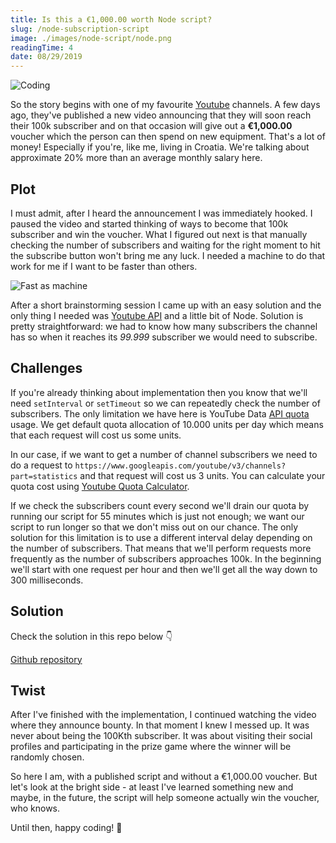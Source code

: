```yaml
---
title: Is this a €1,000.00 worth Node script?
slug: /node-subscription-script
image: ./images/node-script/node.png
readingTime: 4
date: 08/29/2019
---
```


<Intro
  title={props.pageContext.frontmatter.title}
  readingTime={props.pageContext.frontmatter.readingTime}
  date={props.pageContext.frontmatter.date}
/>

![Coding](./images/node-script/node.png)

So the story begins with one of my favourite [Youtube](https://www.youtube.com/user/viktorlantos) channels.
A few days ago, they've published a new video announcing that they will soon reach their 100k subscriber and on that occasion will give out a **€1,000.00** voucher which the person can then spend on new equipment.
That's a lot of money! Especially if you're, like me, living in Croatia.
We're talking about approximate 20% more than an average monthly salary here.

## Plot

I must admit, after I heard the announcement I was immediately hooked. I paused the video and started thinking of ways to become that 100k subscriber and win the voucher. What I figured out next is that manually checking the number of subscribers and waiting for the right moment to hit the subscribe button won't bring me any luck. I needed a machine to do that work for me if I want to be faster than others.

![Fast as machine](./images/node-script/fast-as-machine.gif)

After a short brainstorming session I came up with an easy solution and the only thing I needed was [Youtube API](https://developers.google.com/youtube/v3) and a little bit of Node. Solution is pretty straightforward: we had to know how many subscribers the channel has so when it reaches its _99.999_ subscriber we would need to subscribe.

## Challenges

If you're already thinking about implementation then you know that we'll need `setInterval` or `setTimeout` so we can repeatedly check the number of subscribers.
The only limitation we have here is YouTube Data [API quota](https://developers.google.com/youtube/v3/getting-started#quota) usage.
We get default quota allocation of 10.000 units per day which means that each request will cost us some units.

In our case, if we want to get a number of channel subscribers we need to do a request to `https://www.googleapis.com/youtube/v3/channels?part=statistics` and that request will cost us 3 units. You can calculate your quota cost using [Youtube Quota Calculator](https://developers.google.com/youtube/v3/determine_quota_cost).

If we check the subscribers count every second we'll drain our quota by running our script for 55 minutes which is just not enough; we want our script to run longer so that we don't miss out on our chance. The only solution for this limitation is to use a different interval delay depending on the number of subscribers. That means that we'll perform requests more frequently as the number of subscribers approaches 100k. In the beginning we'll start with one request per hour and then we'll get all the way down to 300 milliseconds.

## Solution

Check the solution in this repo below 👇

[Github repository](https://github.com/davinci2015/youtube-subscriber)

## Twist

After I've finished with the implementation, I continued watching the video where they announce bounty.
In that moment I knew I messed up.
It was never about being the 100Kth subscriber. It was about visiting their social profiles and participating in the prize game where the winner will be randomly chosen.

So here I am, with a published script and without a €1,000.00 voucher.
But let's look at the bright side - at least I've learned something new and maybe, in the future, the script will help someone actually win the voucher, who knows.

Until then, happy coding! 👋
